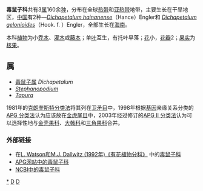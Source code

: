 {{Automatic taxobox
| taxon = Dichapetalaceae
| image = Flowering poison leaf.jpg
| image_caption = ''[[Dichapetalum_cymosum|Dichapetalum cymosum]]''
| authority = [[Henri_Ernest_Baillon|Baill.]], 1886年
| subdivision_ranks = [[属|属]]
| subdivision = 
参见正文
}}

'''毒鼠子科'''共有3[[属|属]]160余[[种|种]]，分布在全球[[热带|热带]]和[[亚热带|亚热带]]地带，主要生长在干旱地区，[[中国|中国]]有2种—''[[Dichapetalum_hainanense|Dichapetalum hainanense]]''（Hance）Engler和 ''[[Dichapetalum_gelonioides|Dichapetalum gelonioides]]''（Hook. f. ）Engler，全部生长在[[海南|海南]]。

本科[[植物|植物]]为小[[乔木|乔木]]、[[灌木|灌木]]或[[藤本|藤本]]；单[[叶|叶]]互生，有托叶早落；[[花|花]]小，[[花瓣|花瓣]]2；[[果实|果实]]为[[核果|核果]]。

== 属 ==
* [[毒鼠子属|毒鼠子属]] ''Dichapetalum''
* ''[[Stephanopodium|Stephanopodium]]''
* ''[[Tapura|Tapura]]''

1981年的[[克朗奎斯特分类法|克朗奎斯特分类法]]将其列在[[卫矛目|卫矛目]]中，1998年根据[[基因|基因]]亲缘关系分类的[[APG_分类法|APG 分类法]]认为应该放在[[金虎尾目|金虎尾目]]中，2003年经过修订的[[APG_II_分类法|APG II 分类法]]认为可以选择性地与[[金壳果科|金壳果科]]、[[大戟科|大戟科]]和[[三角果科|三角果科]]合并。

=== 外部链接 ===
* 在[http://delta-intkey.com/angio/ L. Watson和M.J. Dallwitz (1992年)《有花植物分科》] {{Wayback|url=http://delta-intkey.com/angio/ |date=20070103200438 }}中的[http://delta-intkey.com/angio/www/dichapet.htm 毒鼠子科] {{Wayback|url=http://delta-intkey.com/angio/www/dichapet.htm |date=20191006153706 }}
* [http://www.mobot.org/MOBOT/Research/APWeb/orders/malpighialesweb.htm APG网站中的毒鼠子科] {{Wayback|url=http://www.mobot.org/MOBOT/Research/APWeb/orders/malpighialesweb.htm |date=20160819193205 }}
* [http://www.ncbi.nlm.nih.gov/Taxonomy/Browser/wwwtax.cgi?lin=s&p=has_linkout&id=4313 NCBI中的毒鼠子科] {{Wayback|url=http://www.ncbi.nlm.nih.gov/Taxonomy/Browser/wwwtax.cgi?lin=s&p=has_linkout&id=4313 |date=20210419174643 }}
{{Taxonbar|from=Q132064}}

{{DEFAULTSORT:Dichapetalaceae}}
[[Category:毒鼠子科|*]]
[[Category:植物科名|D]]
[[Category:金虎尾目|D]]